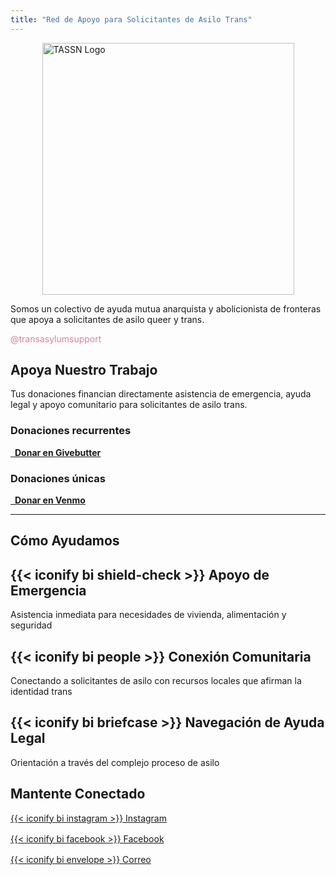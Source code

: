 ```yaml
---
title: "Red de Apoyo para Solicitantes de Asilo Trans"
---
```


```{=html}
<div class="hero-section">
<img src="imgs/tassn-logo.png" alt="TASSN Logo" style="width: 403px; max-width: 100%; margin: 0rem auto 0 auto !important; padding: 0 !important; display: block;"/>
<p class="lead">
Somos un colectivo de ayuda mutua anarquista y abolicionista de fronteras que apoya a solicitantes de asilo queer y trans.
</p>
<p class="lead" style="color: #D8849A;">
@transasylumsupport
</p>
</div>
```

## **Apoya Nuestro Trabajo**

Tus donaciones financian directamente asistencia de emergencia, ayuda legal y apoyo comunitario para solicitantes de asilo trans.

::::::: donation-cards
:::: donation-card
### Donaciones recurrentes

::: button-center
[<i class="fas fa-gift"></i> **Donar en Givebutter**](https://givebutter.com/tassnxsupport){.btn .btn-primary}
:::
::::

:::: donation-card
### Donaciones únicas

::: button-center
[<i class="fa-solid fa-hand-holding-dollar"></i> **Donar en Venmo**](https://venmo.com/u/transasylumsupport){.btn .btn-primary}
:::
::::
:::::::

------------------------------------------------------------------------

## **Cómo Ayudamos**

::: {.callout-note icon="false"}
## {{< iconify bi shield-check >}} **Apoyo de Emergencia**

Asistencia inmediata para necesidades de vivienda, alimentación y seguridad
:::

::: {.callout-note icon="false"}
## {{< iconify bi people >}} **Conexión Comunitaria**

Conectando a solicitantes de asilo con recursos locales que afirman la identidad trans
:::

::: {.callout-note icon="false"}
## {{< iconify bi briefcase >}} **Navegación de Ayuda Legal**

Orientación a través del complejo proceso de asilo
:::

## **Mantente Conectado**

::::: social-links
[{{< iconify bi instagram >}} Instagram](https://www.instagram.com/transasylumsupport/){.social-link}

::: {style="margin: 1rem 0;"}
:::

[{{< iconify bi facebook >}} Facebook](https://www.facebook.com/transasylumsupport){.social-link}

::: {style="margin: 1rem 0;"}
:::

[{{< iconify bi envelope >}} Correo](mailto:TASSN@proton.me){.social-link}
:::::
